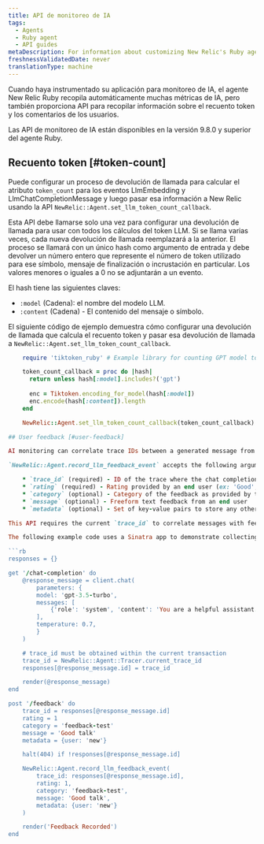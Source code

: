 ```yaml
---
title: API de monitoreo de IA
tags:
  - Agents
  - Ruby agent
  - API guides
metaDescription: For information about customizing New Relic's Ruby agent for AI monitoring.
freshnessValidatedDate: never
translationType: machine
---
```


Cuando haya instrumentado su aplicación para monitoreo de IA, el agente New Relic Ruby recopila automáticamente muchas métricas de IA, pero también proporciona API para recopilar información sobre el recuento token y los comentarios de los usuarios.

<Callout variant="tip">
  Las API de monitoreo de IA están disponibles en la versión 9.8.0 y superior del agente Ruby.
</Callout>

## Recuento token [#token-count]

Puede configurar un proceso de devolución de llamada para calcular el atributo `token_count` para los eventos LlmEmbedding y LlmChatCompletionMessage y luego pasar esa información a New Relic usando la API `NewRelic::Agent.set_llm_token_count_callback`.

Esta API debe llamarse solo una vez para configurar una devolución de llamada para usar con todos los cálculos del token LLM. Si se llama varias veces, cada nueva devolución de llamada reemplazará a la anterior. El proceso se llamará con un único hash como argumento de entrada y debe devolver un número entero que represente el número de token utilizado para ese símbolo, mensaje de finalización o incrustación en particular. Los valores menores o iguales a 0 no se adjuntarán a un evento.

El hash tiene las siguientes claves:

* `:model` (Cadena): el nombre del modelo LLM.
* `:content` (Cadena) - El contenido del mensaje o símbolo.

El siguiente código de ejemplo demuestra cómo configurar una devolución de llamada que calcula el recuento token y pasar esa devolución de llamada a `NewRelic::Agent.set_llm_token_count_callback`.

````rb
    require 'tiktoken_ruby' # Example library for counting GPT model tokens used

    token_count_callback = proc do |hash|
      return unless hash[:model].includes?('gpt')
  
      enc = Tiktoken.encoding_for_model(hash[:model])
      enc.encode(hash[:content]).length
    end

    NewRelic::Agent.set_llm_token_count_callback(token_count_callback)

## User feedback [#user-feedback]

AI monitoring can correlate trace IDs between a generated message from your AI and the message feedback from an end user using `NewRelic::Agent.record_llm_feedback_event`.

`NewRelic::Agent.record_llm_feedback_event` accepts the following arguments:

    * `trace_id` (required) - ID of the trace where the chat completion(s) related to the feedback occurred
    * `rating` (required) - Rating provided by an end user (ex: 'Good', 'Bad', 1, 2, 5, 8, 10)
    * `category` (optional) - Category of the feedback as provided by the end user (ex: “informative”, “inaccurate”)
    * `message` (optional) - Freeform text feedback from an end user
    * `metadata` (optional) - Set of key-value pairs to store any other desired data to submit with the feedback event

This API requires the current `trace_id` to correlate messages with feedback, which can be obtained using [NewRelic::Agent::Tracer.current_trace_id](https://www.rubydoc.info/gems/newrelic_rpm/NewRelic/Agent/Tracer#current_trace_id-class_method).

The following example code uses a Sinatra app to demonstrate collecting the required user feedback and trace_id of a current transaction (along with this API's optional parameters), and then passing those parameters to `NewRelic::Agent.record_llm_feedback_event`.

```rb
responses = {}

get '/chat-completion' do
    @response_message = client.chat(
        parameters: {
        model: 'gpt-3.5-turbo',
        messages: [ 
            {'role': 'system', 'content': 'You are a helpful assistant.'},
        ],
        temperature: 0.7,
        }
    )

    # trace_id must be obtained within the current transaction
    trace_id = NewRelic::Agent::Tracer.current_trace_id
    responses[@response_message.id] = trace_id

    render(@response_message)
end

post '/feedback' do
    trace_id = responses[@response_message.id]
    rating = 1
    category = 'feedback-test'
    message = 'Good talk'
    metadata = {user: 'new'}

    halt(404) if !responses[@response_message.id]

    NewRelic::Agent.record_llm_feedback_event(
        trace_id: responses[@response_message.id],
        rating: 1,
        category: 'feedback-test',
        message: 'Good talk',
        metadata: {user: 'new'}
    )

    render('Feedback Recorded')
end
````
